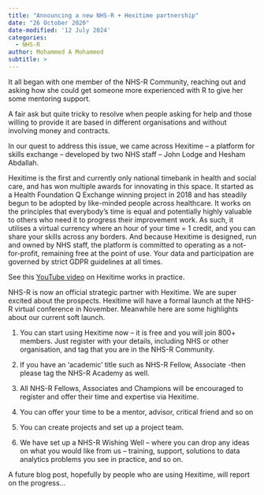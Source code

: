 ```yaml
---
title: "Announcing a new NHS-R + Hexitime partnership"
date: "26 October 2020"
date-modified: '12 July 2024'
categories:
  - NHS-R
author: Mohammed A Mohammed
subtitle: >
---
```


It all began with one member of the NHS-R Community, reaching out and asking how she could get someone more experienced with R to give her some mentoring support. 

A fair ask but quite tricky to resolve when people asking for help and those willing to provide it are based in different organisations and without involving money and contracts. 

In our quest to address this issue, we came across Hexitime – a platform for skills exchange – developed by two NHS staff – John Lodge and Hesham Abdallah. 

Hexitime is the first and currently only national timebank in health and social care, and has won multiple awards for innovating in this space. It started as a Health Foundation Q Exchange winning project in 2018 and has steadily begun to be adopted by like-minded people across healthcare. It works on the principles that everybody's time is equal and potentially highly valuable to others who need it to progress their improvement work. As such, it utilises a virtual currency where an hour of your time = 1 credit, and you can share your skills across any borders. And because Hexitime is designed, run and owned by NHS staff, the platform is committed to operating as a not-for-profit, remaining free at the point of use. Your data and participation are governed by strict GDPR guidelines at all times. 

See this [YouTube video](https://youtu.be/dV-gmm-Ipq8) on Hexitime works in practice.

NHS-R is now an official strategic partner with Hexitime. We are super excited about the prospects. Hexitime will have a formal launch at the NHS-R virtual conference in November. Meanwhile here are some highlights about our current soft launch. 

1.  You can start using Hexitime now – it is free and you will join 800+ members. Just register with your details, including NHS or other organisation, and tag that you are in the NHS-R Community. 

```{=html}
<!-- -->
```
2.  If you have an ‘academic' title such as NHS-R Fellow, Associate -then please tag the NHS-R Academy as well. 

```{=html}
<!-- -->
```
3.  All NHS-R Fellows, Associates and Champions will be encouraged to register and offer their time and expertise via Hexitime. 

```{=html}
<!-- -->
```
4.  You can offer your time to be a mentor, advisor, critical friend and so on 

```{=html}
<!-- -->
```
5.  You can create projects and set up a project team. 

```{=html}
<!-- -->
```
6.  We have set up a NHS-R Wishing Well – where you can drop any ideas on what you would like from us – training, support, solutions to data analytics problems you see in practice, and so on. 

A future blog post, hopefully by people who are using Hexitime, will report on the progress… 
